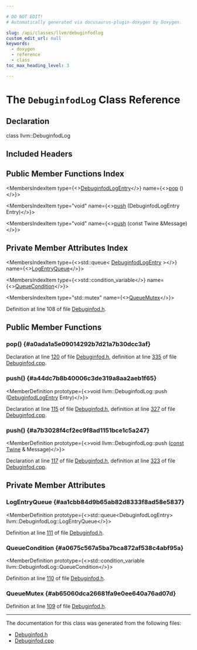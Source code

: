 ```yaml
---

# DO NOT EDIT!
# Automatically generated via docusaurus-plugin-doxygen by Doxygen.

slug: /api/classes/llvm/debuginfodlog
custom_edit_url: null
keywords:
  - doxygen
  - reference
  - class
toc_max_heading_level: 3

---
```





# The `DebuginfodLog` Class Reference

<DoxygenPage pluginConfig={pluginConfig}>



## Declaration

<CodeBlock>class llvm::DebuginfodLog</CodeBlock>

## Included Headers

<IncludesList>
<IncludesListItem
  filePath="llvm/Debuginfod/Debuginfod.h"
  permalink="/docs/api/files/include/include/llvm/include/llvm/debuginfod/debuginfod-h"
  isLocal="true" />
</IncludesList>

## Public Member Functions Index

<MembersIndex>

<MembersIndexItem
  type={<><a href="/docs/api/structs/llvm/debuginfodlogentry">DebuginfodLogEntry</a></>}
  name={<><a href="#a0ada1a5e09014292b7d21a7b30dcc3af">pop</a> ()</>}>
</MembersIndexItem>

<MembersIndexItem
  type="void"
  name={<><a href="#a44dc7b8b40006c3de319a8aa2aeb1f65">push</a> (DebuginfodLogEntry Entry)</>}>
</MembersIndexItem>

<MembersIndexItem
  type="void"
  name={<><a href="#a7b3028f4cf2ec9f8ad1151bce1c5a247">push</a> (const Twine &amp;Message)</>}>
</MembersIndexItem>

</MembersIndex>

## Private Member Attributes Index

<MembersIndex>

<MembersIndexItem
  type={<>std::queue&lt; <a href="/docs/api/structs/llvm/debuginfodlogentry">DebuginfodLogEntry</a> &gt;</>}
  name={<><a href="#aa1cbb84d9b65ab82d8333f8ad58e5837">LogEntryQueue</a></>}>
</MembersIndexItem>

<MembersIndexItem
  type={<>std::condition&#95;variable</>}
  name={<><a href="#a0675c567a5ba7bca872af538c4abf95a">QueueCondition</a></>}>
</MembersIndexItem>

<MembersIndexItem
  type="std::mutex"
  name={<><a href="#ab65060dca26681fa9e0ee640a76ad07d">QueueMutex</a></>}>
</MembersIndexItem>

</MembersIndex>


Definition at line 108 of file <a href="/docs/api/files/include/include/llvm/include/llvm/debuginfod/debuginfod-h">Debuginfod.h</a>.

<SectionDefinition>

## Public Member Functions

### pop() {#a0ada1a5e09014292b7d21a7b30dcc3af}

<MemberDefinition
  prototype="DebuginfodLogEntry llvm::DebuginfodLog::pop ()">

Declaration at line <a href="/docs/api/files/include/include/llvm/include/llvm/debuginfod/debuginfod-h/#l00120">120</a> of file <a href="/docs/api/files/include/include/llvm/include/llvm/debuginfod/debuginfod-h">Debuginfod.h</a>, definition at line <a href="/docs/api/files/lib/lib/debuginfod/debuginfod-cpp/#l00335">335</a> of file <a href="/docs/api/files/lib/lib/debuginfod/debuginfod-cpp">Debuginfod.cpp</a>.
</MemberDefinition>

### push() {#a44dc7b8b40006c3de319a8aa2aeb1f65}

<MemberDefinition
  prototype={<>void llvm::DebuginfodLog::push (<a href="/docs/api/structs/llvm/debuginfodlogentry">DebuginfodLogEntry</a> Entry)</>}>

Declaration at line <a href="/docs/api/files/include/include/llvm/include/llvm/debuginfod/debuginfod-h/#l00115">115</a> of file <a href="/docs/api/files/include/include/llvm/include/llvm/debuginfod/debuginfod-h">Debuginfod.h</a>, definition at line <a href="/docs/api/files/lib/lib/debuginfod/debuginfod-cpp/#l00327">327</a> of file <a href="/docs/api/files/lib/lib/debuginfod/debuginfod-cpp">Debuginfod.cpp</a>.
</MemberDefinition>

### push() {#a7b3028f4cf2ec9f8ad1151bce1c5a247}

<MemberDefinition
  prototype={<>void llvm::DebuginfodLog::push (<a href="/docs/api/files/lib/lib/target/lib/target/aarch64/aarch64promoteconstant-cpp/#a90f8350fecae261c25be85d38b451bff">const</a> <a href="/docs/api/classes/llvm/twine">Twine</a> &amp; Message)</>}>

Declaration at line <a href="/docs/api/files/include/include/llvm/include/llvm/debuginfod/debuginfod-h/#l00117">117</a> of file <a href="/docs/api/files/include/include/llvm/include/llvm/debuginfod/debuginfod-h">Debuginfod.h</a>, definition at line <a href="/docs/api/files/lib/lib/debuginfod/debuginfod-cpp/#l00323">323</a> of file <a href="/docs/api/files/lib/lib/debuginfod/debuginfod-cpp">Debuginfod.cpp</a>.
</MemberDefinition>

</SectionDefinition>

<SectionDefinition>

## Private Member Attributes

### LogEntryQueue {#aa1cbb84d9b65ab82d8333f8ad58e5837}

<MemberDefinition
  prototype={<>std::queue&lt;DebuginfodLogEntry&gt; llvm::DebuginfodLog::LogEntryQueue</>}>

Definition at line <a href="/docs/api/files/include/include/llvm/include/llvm/debuginfod/debuginfod-h/#l00111">111</a> of file <a href="/docs/api/files/include/include/llvm/include/llvm/debuginfod/debuginfod-h">Debuginfod.h</a>.
</MemberDefinition>

### QueueCondition {#a0675c567a5ba7bca872af538c4abf95a}

<MemberDefinition
  prototype={<>std::condition&#95;variable llvm::DebuginfodLog::QueueCondition</>}>

Definition at line <a href="/docs/api/files/include/include/llvm/include/llvm/debuginfod/debuginfod-h/#l00110">110</a> of file <a href="/docs/api/files/include/include/llvm/include/llvm/debuginfod/debuginfod-h">Debuginfod.h</a>.
</MemberDefinition>

### QueueMutex {#ab65060dca26681fa9e0ee640a76ad07d}

<MemberDefinition
  prototype="std::mutex llvm::DebuginfodLog::QueueMutex">

Definition at line <a href="/docs/api/files/include/include/llvm/include/llvm/debuginfod/debuginfod-h/#l00109">109</a> of file <a href="/docs/api/files/include/include/llvm/include/llvm/debuginfod/debuginfod-h">Debuginfod.h</a>.
</MemberDefinition>

</SectionDefinition>

<hr/>

The documentation for this class was generated from the following files:

<ul>
<li><a href="/docs/api/files/include/include/llvm/include/llvm/debuginfod/debuginfod-h">Debuginfod.h</a></li>
<li><a href="/docs/api/files/lib/lib/debuginfod/debuginfod-cpp">Debuginfod.cpp</a></li>
</ul>

</DoxygenPage>
